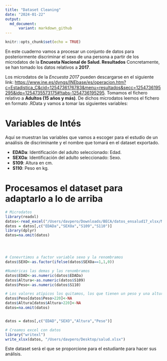 ```yaml
---
title: "Dataset Cleaning"
date: "2024-01-22"
output: 
  md_document:
      variant: markdown_github
---
```


```r
knitr::opts_chunk$set(echo = TRUE)
```

En este cuaderno vamos a procesar un conjunto de datos para posteriormente discriminar el sexo de una persona a partir de los microdatos de la **Encuesta Nacional de Salud. Resultados** Concretamente, se han tomado los datos relativos a **2017**.



Los microdatos de la *Encuesta 2017*  pueden descargarse en el siguiente link: <https://www.ine.es/dyngs/INEbase/es/operacion.htm?c=Estadistica_C&cid=1254736176783&menu=resultados&secc=1254736195295&idp=1254735573175#!tabs-1254736195295>. Tomamos el fichero relativo a **Adultos (15 años y más)**. De dichos microdatos leemos el fichero en formato .RData y vamos a tomar las siguientes variables:


# Variables de Intés

Aquí se muestran las variables que vamos a escoger para el estudio de un anaálisis de discriminante y el nombre que tomará en el dataset exportado.

  - **EDADa**: Identificación del adulto seleccionado: Edad.
  - **SEXOa**: Identificación del adulto seleccionado: Sexo.
  - **S109**:  Altura en cm.
  - **S110**: Peso en kg.


#  Procesamos el dataset para adaptarlo a lo de arriba

```r


# Microdatos
library(readxl)
datos<-read_excel("/Users/davpero/Downloads/BECA/datos_ensalud17_xlsx/MICRODAT.CA.xlsx")
datos = datos[,c("EDADa","SEXOa","S109","S110")]
library(dplyr)
datos=na.omit(datos)




# Conevrtimos a factor variable sexo y la renombramos
datos$SEXO<-as.factor(ifelse(datos$SEXOa==1,1,0))

#Numéricas las demas y las renombramos
datos$EDAD<-as.numeric(datos$EDADa)
datos$Altura<-as.numeric(datos$S109)
datos$Peso<-as.numeric(datos$S110)

# Los valores atípicos los quitamos, los que tienen un peso y una altura que no tiene sentido
datos$Peso[datos$Peso>220]<-NA
datos$Altura[datos$Altura>220]<-NA
datos=na.omit(datos)


datos = datos[,c("EDAD","SEXO","Altura","Peso")]

# Creamos excel con datos
library("writexl")
write_xlsx(datos, "/Users/davpero/Desktop/salud.xlsx")
```


Este dataset será el que se proporcione para el estudiante para hacer sus análisis.
